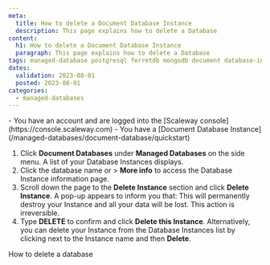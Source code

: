 ```yaml
---
meta:
  title: How to delete a Document Database Instance
  description: This page explains how to delete a Database
content:
  h1: How to delete a Document Database Instance
  paragraph: This page explains how to delete a Database
tags: managed-database postgresql ferretdb mongodb document database-instance
dates:
  validation: 2023-08-01
  posted: 2023-08-01
categories:
  - managed-databases
---
```



<Macro id="iam-requirements" />

<Message type="requirement">
  - You have an account and are logged into the [Scaleway console](https://console.scaleway.com)
  - You have a [Document Database Instance](/managed-databases/document-database/quickstart)
</Message>

1. Click **Document Databases** under **Managed Databases** on the side menu. A list of your Database Instances displays.
2. Click the database name or <Icon name="more" /> > **More info** to access the Database Instance information page.
3. Scroll down the page to the **Delete Instance** section and click **Delete Instance**. A pop-up appears to inform you that:
    <Message type="important">
      This will permanently destroy your Instance and all your data will be lost. This action is irreversible.
    </Message>
4. Type **DELETE** to confirm and click **Delete this Instance**.
    <Message type="tip">
      Alternatively, you can delete your Instance from the Database Instances list by clicking <Icon name="more" /> next to the Instance name and then **Delete**.
    </Message>


<Navigation title="See Also">
  <PreviousButton to="/managed-databases/document-database/how-to/delete-database">How to delete a database</PreviousButton>
</Navigation>
